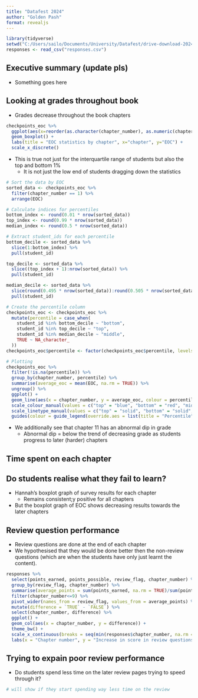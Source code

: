 ```yaml
---
title: "Datafest 2024"
author: "Golden Pash"
format: revealjs
---
```


```r
library(tidyverse)
setwd("C:/Users/sailo/Documents/University/Datafest/drive-download-20240419T003834Z-001/full_03_04")
responses <- read_csv("responses.csv")
```

## Executive summary (update pls)

- Something goes here

## Looking at grades throughout book

- Grades decrease throughout the book chapters

```r
checkpoints_eoc %>%
  ggplot(aes(x=reorder(as.character(chapter_number), as.numeric(chapter_number)), y=EOC)) +
  geom_boxplot() +
  labs(title = "EOC statistics by chapter", x="chapter", y="EOC") +
  scale_x_discrete()
```

- This is true not just for the interquartile range of students but also the top and bottom 1%
  - It is not just the low end of students dragging down the statistics
  
```r
# Sort the data by EOC
sorted_data <- checkpoints_eoc %>% 
  filter(chapter_number == 1) %>% 
  arrange(EOC)

# Calculate indices for percentiles
bottom_index <- round(0.01 * nrow(sorted_data))
top_index <- round(0.99 * nrow(sorted_data))
median_index <- round(0.5 * nrow(sorted_data))

# Extract student_ids for each percentile
bottom_decile <- sorted_data %>% 
  slice(1:bottom_index) %>%
  pull(student_id)

top_decile <- sorted_data %>% 
  slice((top_index + 1):nrow(sorted_data)) %>%
  pull(student_id)

median_decile <- sorted_data %>% 
  slice(round(0.495 * nrow(sorted_data)):round(0.505 * nrow(sorted_data))) %>%
  pull(student_id)

# Create the percentile column
checkpoints_eoc <- checkpoints_eoc %>% 
  mutate(percentile = case_when(
    student_id %in% bottom_decile ~ "bottom",
    student_id %in% top_decile ~ "top",
    student_id %in% median_decile ~ "middle",
    TRUE ~ NA_character_
  )) 
checkpoints_eoc$percentile <- factor(checkpoints_eoc$percentile, levels = c("top", "middle", "bottom"))

# Plotting
checkpoints_eoc %>% 
  filter(!is.na(percentile)) %>% 
  group_by(chapter_number, percentile) %>% 
  summarise(average_eoc = mean(EOC, na.rm = TRUE)) %>% 
  ungroup() %>% 
  ggplot() +
  geom_line(aes(x = chapter_number, y = average_eoc, colour = percentile, linetype = percentile)) +
  scale_colour_manual(values = c("top" = "blue", "bottom" = "red", "middle" = "black")) +
  scale_linetype_manual(values = c("top" = "solid", "bottom" = "solid", "middle" = "dashed")) +
  guides(colour = guide_legend(override.aes = list(title = "Percentile")))
```

- We additionally see that chapter 11 has an abnormal dip in grade
  - Abnormal dip = below the trend of decreasing grade as students progress to later (harder) chapters
  
## Time spent on each chapter

## Do students realise what they fail to learn?

- Hannah's boxplot graph of survey results for each chapter
  - Remains consistent;y positive for all chapters
- But the boxplot graph of EOC shows decreasing results towards the later chapters

## Review question performance

- Review questions are done at the end of each chapter
- We hypothesised that they would be done better then the non-review questions (which are when the students have only just learnt the content).
```r
responses %>%
  select(points_earned, points_possible, review_flag, chapter_number) %>% 
  group_by(review_flag, chapter_number) %>% 
  summarise(average_points = sum(points_earned, na.rm = TRUE)/sum(points_possible, na.rm = TRUE)) %>%
  filter(chapter_number<=9) %>% 
  pivot_wider(names_from = review_flag, values_from = average_points) %>% 
  mutate(difference = `TRUE` - `FALSE`) %>% 
  select(chapter_number, difference) %>% 
  ggplot() +
  geom_col(aes(x = chapter_number, y = difference)) +
  theme_bw() +
  scale_x_continuous(breaks = seq(min(responses$chapter_number, na.rm = TRUE), max(responses$chapter_number, na.rm = TRUE), by = 1)) +
  labs(x = "Chapter number", y = "Increase in score in review questions (%)")
```

## Trying to expain poor review performance

- Do students spend less time on the later review pages trying to speed through it?

```r
# will show if they start spending way less time on the review
```


## 
